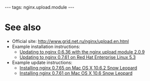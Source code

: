 ---
tags: nginx.upload.module
---
= See also =

* Official site: http://www.grid.net.ru/nginx/upload.en.html
* Example installation instructions:
** [[Updating to nginx 0.6.36 with the nginx upload module 2.0.9]]
** [[Updating to nginx 0.7.61 on Red Hat Enterprise Linux 5.3]]
* Example update instructions:
** [[Installing nginx 0.7.65 on Mac OS X 10.6.2 Snow Leopard]]
** [[Installing nginx 0.7.61 on Mac OS X 10.6 Snow Leopard]]
